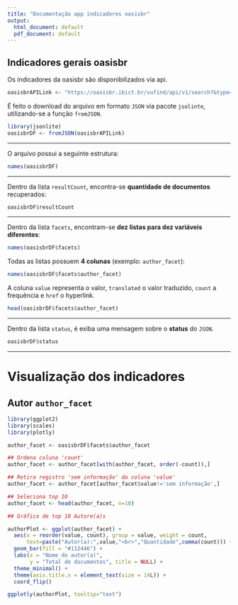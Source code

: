 ---
title: "Documentação app indicadores oasisbr"
output:
  html_document: default
  pdf_document: default
---
## Indicadores gerais oasisbr

Os indicadores da oasisbr são disponibilizados via api.

```{r}
oasisbrAPILink <- "https://oasisbr.ibict.br/vufind/api/v1/search?&type=AllFields&page=0&limit=0&sort=relevance&facet[]=author_facet&facet[]=dc.subject.por.fl_str_mv&facet[]=eu_rights_str_mv&facet[]=dc.publisher.program.fl_str_mv&facet[]=dc.subject.cnpq.fl_str_mv&facet[]=publishDate&facet[]=language&facet[]=format&facet[]=institution&facet[]=dc.contributor.advisor1.fl_str_mv"
```

É feito o download do arquivo em formato ```JSON``` via pacote ```jsolinte```, utilizando-se a função ```fromJSON```.

```{r}
library(jsonlite)
oasisbrDF <- fromJSON(oasisbrAPILink)
```
***
O arquivo possui a seguinte estrutura:
```{r, echo=TRUE}
names(oasisbrDF)
```

***
Dentro da lista `resultCount`, encontra-se **quantidade de documentos** recuperados:

```{r, echo=TRUE}
oasisbrDF$resultCount
```
***
Dentro da lista `facets`, encontram-se **dez listas para dez variáveis diferentes**:


```{r, echo=TRUE}
names(oasisbrDF$facets)
```

Todas as listas possuem **4 colunas** (exemplo: `author_facet`):
```{r, echo=TRUE}
names(oasisbrDF$facets$author_facet)
```

A coluna `value` representa o valor, `translated` o valor traduzido, `count` a frequência e `href` o hyperlink.

```{r, echo=TRUE}
head(oasisbrDF$facets$author_facet)
```

***
Dentro da lista `status`, é exiba uma mensagem sobre o **status** do `JSON`.


```{r, echo=TRUE}
oasisbrDF$status
```

********
# Visualização dos indicadores
## Autor `author_facet`


```{r, echo=TRUE, message=FALSE,warning=FALSE}
library(ggplot2)
library(scales)
library(plotly)

author_facet <- oasisbrDF$facets$author_facet

## Ordena coluna 'count'
author_facet <- author_facet[with(author_facet, order(-count)),]

## Retira registro 'sem informação' da coluna 'value'
author_facet <- author_facet[author_facet$value!='sem informação',]

## Seleciona top 10
author_facet <- head(author_facet, n=10)

## Gráfico de top 10 Autore(a)s

authorPlot <- ggplot(author_facet) +
  aes(x = reorder(value, count), group = value, weight = count, 
      text=paste("Autor(a):",value,"<br>","Quantidade",comma(count))) +
  geom_bar(fill = "#112446") +
  labs(x = "Nome do autor(a)", 
       y = "Total de documentos", title = NULL) +
  theme_minimal() +
  theme(axis.title.x = element_text(size = 14L)) +
  coord_flip()

ggplotly(authorPlot, tooltip="text")

```

